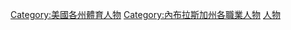 {{Commons category|Sportspeople from Nebraska}}
{{Portal|體育運動|人物}}

[[Category:美國各州體育人物|Category:美國各州體育人物]]
[[Category:內布拉斯加州各職業人物|Category:內布拉斯加州各職業人物]]
[[Category:內布拉斯加州體育|人物]]